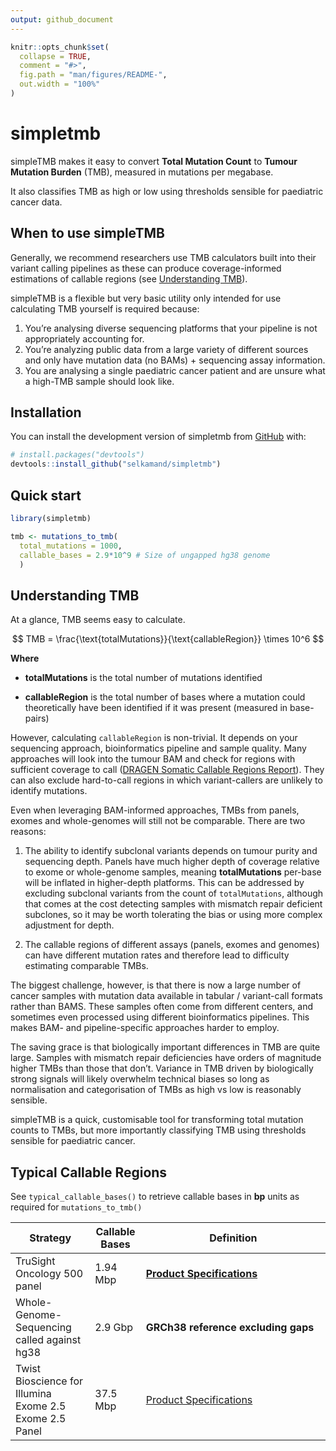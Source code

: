 ```yaml
---
output: github_document
---
```


<!-- README.md is generated from README.Rmd. Please edit that file -->

```r
knitr::opts_chunk$set(
  collapse = TRUE,
  comment = "#>",
  fig.path = "man/figures/README-",
  out.width = "100%"
)
```

# simpletmb

<!-- badges: start -->

<!-- badges: end -->

simpleTMB makes it easy to convert **Total Mutation Count** to **Tumour Mutation Burden** (TMB), measured in mutations per megabase.

It also classifies TMB as high or low using thresholds sensible for paediatric cancer data.

## When to use simpleTMB

Generally, we recommend researchers use TMB calculators built into their variant calling pipelines as these can produce coverage-informed estimations of callable regions (see [Understanding TMB]).

simpleTMB is a flexible but very basic utility only intended for use calculating TMB yourself is required because:

1.  You're analysing diverse sequencing platforms that your pipeline is not appropriately accounting for.
2.  You're analyzing public data from a large variety of different sources and only have mutation data (no BAMs) + sequencing assay information.
3.  You are analysing a single paediatric cancer patient and are unsure what a high-TMB sample should look like.

## Installation

You can install the development version of simpletmb from [GitHub](https://github.com/) with:

``` r
# install.packages("devtools")
devtools::install_github("selkamand/simpletmb")
```

## Quick start

```r
library(simpletmb)

tmb <- mutations_to_tmb(
  total_mutations = 1000, 
  callable_bases = 2.9*10^9 # Size of ungapped hg38 genome
  )
```

## Understanding TMB

At a glance, TMB seems easy to calculate.

$$
TMB = \frac{\text{totalMutations}}{\text{callableRegion}} \times 10^6
$$

**Where**

-   **totalMutations** is the total number of mutations identified

-   **callableRegion** is the total number of bases where a mutation could theoretically have been identified if it was present (measured in base-pairs)

However, calculating `callableRegion` is non-trivial. It depends on your sequencing approach, bioinformatics pipeline and sample quality. Many approaches will look into the tumour BAM and check for regions with sufficient coverage to call ([DRAGEN Somatic Callable Regions Report](https://jp.support.illumina.com/content/dam/illumina-support/help/Illumina_DRAGEN_Bio_IT_Platform_v3_7_1000000141465/Content/SW/Informatics/Dragen/SomaticCallableReport_fDG.htm)). They can also exclude hard-to-call regions in which variant-callers are unlikely to identify mutations.

Even when leveraging BAM-informed approaches, TMBs from panels, exomes and whole-genomes will still not be comparable. There are two reasons:

1.  The ability to identify subclonal variants depends on tumour purity and sequencing depth. Panels have much higher depth of coverage relative to exome or whole-genome samples, meaning **totalMutations** per-base will be inflated in higher-depth platforms. This can be addressed by excluding subclonal variants from the count of `totalMutations`, although that comes at the cost detecting samples with mismatch repair deficient subclones, so it may be worth tolerating the bias or using more complex adjustment for depth.

2.  The callable regions of different assays (panels, exomes and genomes) can have different mutation rates and therefore lead to difficulty estimating comparable TMBs.

The biggest challenge, however, is that there is now a large number of cancer samples with mutation data available in tabular / variant-call formats rather than BAMS. These samples often come from different centers, and sometimes even processed using different bioinformatics pipelines. This makes BAM- and pipeline-specific approaches harder to employ.

The saving grace is that biologically important differences in TMB are quite large. Samples with mismatch repair deficiencies have orders of magnitude higher TMBs than those that don't. Variance in TMB driven by biologically strong signals will likely overwhelm technical biases so long as normalisation and categorisation of TMBs as high vs low is reasonably sensible.

simpleTMB is a quick, customisable tool for transforming total mutation counts to TMBs, but more importantly classifying TMB using thresholds sensible for paediatric cancer.

## Typical Callable Regions {data-link="Understanding TMB"}

See `typical_callable_bases()` to retrieve callable bases in **bp** units as required for `mutations_to_tmb()`

| Strategy                                                | Callable Bases | Definition                                                                                                                             |
|------------------|------------|------------------------------------------|
| TruSight Oncology 500 panel                             | 1.94 Mbp       | [**Product Specifications**](https://sapac.illumina.com/products/by-type/clinical-research-products/trusight-oncology-500.html)        |
| Whole-Genome-Sequencing called against hg38             | 2.9 Gbp        | **GRCh38 reference excluding gaps**                                                                                                    |
| Twist Bioscience for Illumina Exome 2.5 Exome 2.5 Panel | 37.5 Mbp       | [Product Specifications](https://sapac.illumina.com/products/by-type/sequencing-kits/library-prep-kits/dna-prep-exome-enrichment.html) |
